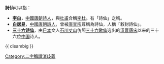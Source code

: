 '''詩仙'''可以指：
*'''[[李白|李白]]'''，[[中國|中國]][[唐朝|唐朝]][[詩人|詩人]]，與[[杜甫|杜甫]]合稱[[李杜|李杜]]。有「詩仙」之稱。
*'''[[白居易|白居易]]'''，[[中國|中國]][[唐朝|唐朝]][[詩人|詩人]]，曾被[[唐宣宗|唐宣宗]]尊稱為詩仙，人稱「敕封詩仙」。
*'''[[詩仙堂#概要|三十六诗仙]]'''，由[[日本|日本]]文人[[石川丈山|石川丈山]]仿照[[三十六歌仙|三十六歌仙]]选出的[[汉朝|汉]][[晋|晋]][[唐|唐]][[宋|宋]]以来的三十六位[[中国|中国]]诗人。
{{ disambig }}

[[Category:二字稱謂消歧義|Category:二字稱謂消歧義]]